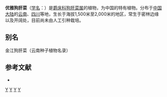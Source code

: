 {{Speciesbox 
| genus = Dicliptera
| species = elegans
| authority = W. W. Sm.
}}

'''优雅狗肝菜'''（[[学名|学名]]：{{lang|la|''Dicliptera elegans''}}）是[[爵床科|爵床科]][[狗肝菜属|狗肝菜属]]的植物，为中国的特有植物。分布于[[中国大陆|中国大陆]]的[[云南|云南]]、[[四川|四川]]等地，生长于海拔1,500米至2,000米的地区，常生于密林边缘以及开阔处，目前尚未由人工引种栽培。

== 别名 ==
金江狗肝菜（云南种子植物名录）

== 参考文献 ==
<div class="references-small">
* {{cite web| url =http://www.bioinfo.cn/db05/KmzwSpecies.php?action=view&id=72| title =优雅狗肝菜| work =《中国高等植物数据库全库》| publisher =中国科学院微生物研究所| author =昆明植物研究所| accessdate =2009-02-20| deadurl =yes| archiveurl =https://web.archive.org/web/20160305052740/http://www.bioinfo.cn/db05/KmzwSpecies.php?action=view&id=72| archivedate =2016-03-05}}
</div>
{{Taxonbar|from=Q10885410}}

[[Category:狗肝菜属|Y]]
[[Category:中国特有植物|Y]]
[[Category:云南植物|Y]]
[[Category:四川植物|Y]]